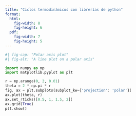 ```yaml
---
title: "Ciclos termodinámicos con librerías de python"
format: 
  html:
    fig-width: 8
    fig-height: 6
  pdf:
    fig-width: 7
    fig-height: 5
---
```


```python
#| fig-cap: "Polar axis plot"
#| fig-alt: "A line plot on a polar axis"

import numpy as np
import matplotlib.pyplot as plt

r = np.arange(0, 2, 0.01)
theta = 2 * np.pi * r
fig, ax = plt.subplots(subplot_kw={'projection': 'polar'})
ax.plot(theta, r)
ax.set_rticks([0.5, 1, 1.5, 2])
ax.grid(True)
plt.show()
```

